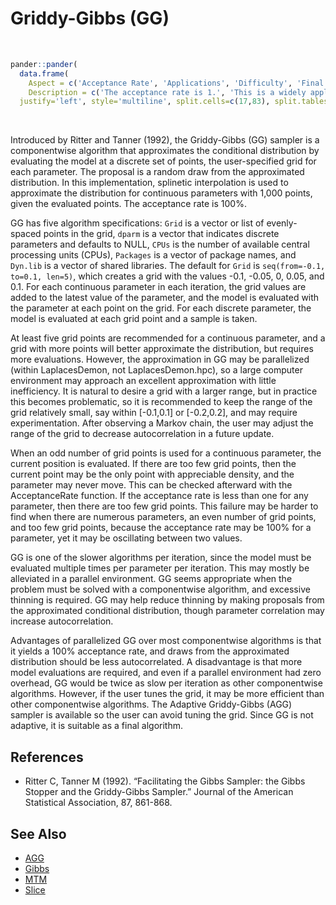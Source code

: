 # Griddy-Gibbs (<a name='gg'>GG</a>)

<br>
```r
pander::pander(
  data.frame(
    Aspect = c('Acceptance Rate', 'Applications', 'Difficulty', 'Final Algorithm?', 'Proposal'),
    Description = c('The acceptance rate is 1.', 'This is a widely applicable, general-purpose algorithm.','This algorithm is moderate in difficulty because the user-specified grid may need tuning. With an appropriate grid, the method is fully automatic. There is only one required algorithm specification for defining the grid. Additional optional algorithm specifications control parallelization or allow discrete parameters.','Yes.', 'Componentwise.')),
  justify='left', style='multiline', split.cells=c(17,83), split.tables=Inf)
```

<br>

Introduced by Ritter and Tanner (1992), the Griddy-Gibbs (GG) sampler is a componentwise algorithm that approximates the conditional distribution by evaluating the model at a discrete set of points, the user-specified grid for each parameter. The proposal is a random draw from the approximated distribution. In this implementation, splinetic interpolation is used to approximate the distribution for continuous parameters with 1,000 points, given the evaluated points. The acceptance rate is 100%.

GG has five algorithm specifications: `Grid` is a vector or list of evenly-spaced points in the grid, `dparm` is a vector that indicates discrete parameters and defaults to NULL, `CPUs` is the number of available central processing units (CPUs), `Packages` is a vector of package names, and `Dyn.lib` is a vector of shared libraries. The default for `Grid` is `seq(from=-0.1, to=0.1, len=5)`, which creates a grid with the values -0.1, -0.05, 0, 0.05, and 0.1. For each continuous parameter in each iteration, the grid values are added to the latest value of the parameter, and the model is evaluated with the parameter at each point on the grid. For each discrete parameter, the model is evaluated at each grid point and a sample is taken.

At least five grid points are recommended for a continuous parameter, and a grid with more points will better approximate the distribution, but requires more evaluations. However, the approximation in GG may be parallelized (within LaplacesDemon, not LaplacesDemon.hpc), so a large computer environment may approach an excellent approximation with little inefficiency. It is natural to desire a grid with a larger range, but in practice this becomes problematic, so it is recommended to keep the range of the grid relatively small, say within [-0.1,0.1] or [-0.2,0.2], and may require experimentation. After observing a Markov chain, the user may adjust the range of the grid to decrease autocorrelation in a future update.

When an odd number of grid points is used for a continuous parameter, the current position is evaluated. If there are too few grid points, then the current point may be the only point with appreciable density, and the parameter may never move. This can be checked afterward with the AcceptanceRate function. If the acceptance rate is less than one for any parameter, then there are too few grid points. This failure may be harder to find when there are numerous parameters, an even number of grid points, and too few grid points, because the acceptance rate may be 100% for a parameter, yet it may be oscillating between two values.

GG is one of the slower algorithms per iteration, since the model must be evaluated multiple times per parameter per iteration. This may mostly be alleviated in a parallel environment. GG seems appropriate when the problem must be solved with a componentwise algorithm, and excessive thinning is required. GG may help reduce thinning by making proposals from the approximated conditional distribution, though parameter correlation may increase autocorrelation.

Advantages of parallelized GG over most componentwise algorithms is that it yields a 100% acceptance rate, and draws from the approximated distribution should be less autocorrelated. A disadvantage is that more model evaluations are required, and even if a parallel environment had zero overhead, GG would be twice as slow per iteration as other componentwise algorithms. However, if the user tunes the grid, it may be more efficient than other componentwise algorithms. The Adaptive Griddy-Gibbs (AGG) sampler is available so the user can avoid tuning the grid. Since GG is not adaptive, it is suitable as a final algorithm.

## References

- Ritter C, Tanner M (1992). "Facilitating the Gibbs Sampler: the Gibbs Stopper and the Griddy-Gibbs Sampler." Journal of the American Statistical Association, 87, 861-868.

## See Also

- [AGG](#agg)
- [Gibbs](#gibbs)
- [MTM](#mtm)
- [Slice](#slice)
